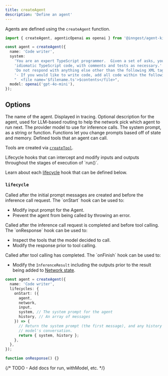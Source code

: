 ```yaml
---
title: createAgent
description: 'Define an agent'
---
```


Agents are defined using the `createAgent` function.

```ts
import { createAgent, agenticOpenai as openai } from '@inngest/agent-kit';

const agent = createAgent({
  name: 'Code writer',
  system:
    'You are an expert TypeScript programmer.  Given a set of asks, you think step-by-step to plan clean, ' +
    'idiomatic TypeScript code, with comments and tests as necessary.' +
    'Do not respond with anything else other than the following XML tags:' +
    '- If you would like to write code, add all code within the following tags (replace $filename and $contents appropriately):' +
    "  <file name='$filename.ts'>$contents</file>",
  model: openai('gpt-4o-mini'),
});
```

## Options

<ParamField path="name" type="string" required>
  The name of the agent. Displayed in tracing.
</ParamField>

<ParamField path="description" type="string">
  Optional description for the agent, used for LLM-based routing to help the
  network pick which agent to run next.
</ParamField>

<ParamField path="model" type="string" required>
  The provider model to use for inference calls.
</ParamField>

<ParamField path="system" type="string | function" required>
  The system prompt, as a string or function. Functions let you change prompts
  based off of state and memory.
</ParamField>

<ParamField path="tools" type="array<TypedTool>">
  Defined tools that an agent can call.

Tools are created via [`createTool`](/reference/createTool).

</ParamField>

<ParamField path="lifecycle" type="Lifecycle">
  Lifecycle hooks that can intercept and modify inputs and outputs throughout the stages of execution of `run()`.

Learn about each [lifecycle](#lifecycle) hook that can be defined below.

</ParamField>

### `lifecycle`

<ParamField path="onStart" type="function">
  Called after the initial prompt messages are created and before the inference call request. The `onStart` hook can be used to:

- Modify input prompt for the Agent.
- Prevent the agent from being called by throwing an error.

</ParamField>

<ParamField path="onResponse" type="function">
Called after the inference call request is completed and before tool calling. The `onResponse` hook can be used to:

- Inspect the tools that the model decided to call.
- Modify the response prior to tool calling.

</ParamField>

<ParamField path="onFinish" type="function">
Called after tool calling has completed. The `onFinish` hook can be used to:

- Modify the `InferenceResult` including the outputs prior to the result being added to [Network state](/concepts/network-state).

</ParamField>

<CodeGroup>

```ts onStart
const agent = createAgent({
  name: 'Code writer',
  lifecycles: {
    onStart: ({
      agent,
      network,
      input,
      system, // The system prompt for the agent
      history, // An array of messages
    }) => {
      // Return the system prompt (the first message), and any history added to the
      // model's conversation.
      return { system, history };
    },
  },
});
```

```ts onResponse
function onResponse() {}
```

</CodeGroup>

{/* TODO - Add docs for run, withModel, etc. */}

